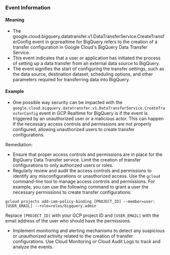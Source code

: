 
### Event Information

#### Meaning

- The google.cloud.bigquery.datatransfer.v1.DataTransferService.CreateTransferConfig event in gcprealtime for BigQuery refers to the creation of a transfer configuration in Google Cloud's BigQuery Data Transfer Service.
- This event indicates that a user or application has initiated the process of setting up a data transfer from an external data source to BigQuery.
- The event signifies the start of configuring the transfer settings, such as the data source, destination dataset, scheduling options, and other parameters required for transferring data into BigQuery.

#### Example

- One possible way security can be impacted with the `google.cloud.bigquery.datatransfer.v1.DataTransferService.CreateTransferConfig` event in GCP Realtime for BigQuery is if the event is triggered by an unauthorized user or a malicious actor. This can happen if the necessary access controls and permissions are not properly configured, allowing unauthorized users to create transfer configurations.

Remediation:
- Ensure that proper access controls and permissions are in place for the BigQuery Data Transfer service. Limit the creation of transfer configurations to only authorized users or roles.
- Regularly review and audit the access controls and permissions to identify any misconfigurations or unauthorized access. Use the `gcloud` command-line tool to manage access controls and permissions. For example, you can use the following command to grant a user the necessary permissions to create transfer configurations:

```
gcloud projects add-iam-policy-binding [PROJECT_ID] --member=user:[USER_EMAIL] --role=roles/bigquery.admin
```

Replace `[PROJECT_ID]` with your GCP project ID and `[USER_EMAIL]` with the email address of the user who should have the permissions.

- Implement monitoring and alerting mechanisms to detect any suspicious or unauthorized activity related to the creation of transfer configurations. Use Cloud Monitoring or Cloud Audit Logs to track and analyze the events.


